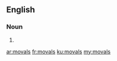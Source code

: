 ==English==

===Noun===
{{head|en|plural}}

# {{plural of|moval|lang=en|nocat=1}}

[[ar:movals]]
[[fr:movals]]
[[ku:movals]]
[[my:movals]]